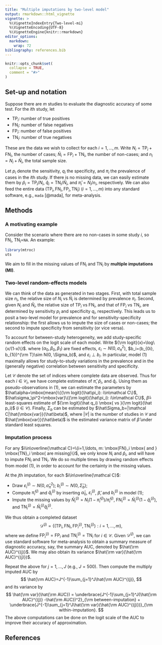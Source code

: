 ```yaml
---
title: "Multiple imputations by two-level model"
output: rmarkdown::html_vignette
vignette: >
  %\VignetteIndexEntry{Two-level-mi}
  %\VignetteEncoding{UTF-8}
  %\VignetteEngine{knitr::rmarkdown}
editor_options: 
  markdown: 
    wrap: 72
bibliography: references.bib
---
```


```r
knitr::opts_chunk$set(
  collapse = TRUE,
  comment = "#>"
)
```

## Set-up and notation

Suppose there are $m$ studies to evaluate the diagnostic accuracy of
some test. For the $i$th study, let

-   $\mbox{TP}_i$: number of true positives
-   $\mbox{FN}_i$: number of false negatives
-   $\mbox{FP}_i$: number of false positives
-   $\mbox{TN}_i$: number of true negatives

These are the data we wish to collect for each $i=1,\ldots, m$. Write
$N_i=\mbox{TP}_i+\mbox{FN}_i$, the number of cases;
$\bar N_i=\mbox{FP}_i + \mbox{TN}_i$, the number of non-cases; and
$n_i = N_i + \bar N_i$, the total sample size.

Let $p_i$ denote the sensitivity, $q_i$ the specificity, and $\pi_i$ the
prevalence of cases in the $i$th study. If there is no missing data, we
can easily estimate them by $\hat p_i=\mbox{TP}_i/N_i$,
$\hat q_i=\mbox{TN}_i/\bar N_i$, and $\hat\pi_i=N_i/n_i$, respectively.
We can also feed the entire data
$(\mbox{TP}_i, \mbox{FN}_i, \mbox{FP}_i, \mbox{TN}_i)$ $(i=1,\ldots, m)$
into any standard software, e.g., `mada` [@mada], for meta-analysis.

## Methods

### A motivating example

Consider the scenario where there are no non-cases in some study $i$, so
$\mbox{FN}_i$, $\mbox{TN}_i=$`NA`. An example:

```r
library(mtroc)
uts

```

We aim to fill in the missing values of $\mbox{FN}_i$ and $\mbox{TN}_i$
by **multiple imputations (MI)**.

### Two-level random-effects models

We can think of the data as generated in two stages. First, with total
sample size $n_i$, the relative size of $N_i$ vs $\bar N_i$ is
determined by prevalence $\pi_i$. Second, given $N_i$ and $\bar N_i$,
the relative size of $\mbox{TP}_i$ vs $\mbox{FN}_i$, and that of
$\mbox{FP}_i$ vs $\mbox{TN}_i$, are determined by sensitivity $p_i$ and
specificity $q_i$, respectively. This leads us to posit a two-level
model for prevalence and for sensitivity-specificity relationship: the
first allows us to impute the size of cases or non-cases; the second to
impute specificity from sensitivity (or vice versa).

To account for between-study heterogeneity, we add study-specific random
effects on the logit scale of each model. Write
${\rm logit}(x)=\log\{x/(1-x)\}$. 
\begin{align}\tag{1}
{\rm logit}(\pi_i)&= \alpha_0 + \varepsilon_i\\
{\rm logit}(q_i) &= (\beta_0 + b_{0i}) + (\beta_1 + b_{1i}){\rm logit}(p_i),
\end{align} 
where $(\alpha_0, \beta_0, \beta_1)$ are fixed effects,
$\varepsilon_i\sim N(0, \sigma_\pi^2)$,
$b_i=(b_{0i}, b_{1i})^{\rm T}\sim N(0, \Sigma_b)$, and
$\varepsilon_i\perp b_i$. In particular, model (1) maximally allows for
study-to-study variations in the prevalence and in the (generally
negative) correlation between sensitivity and specificity.

Let $\mathcal C$ denote the set of indices where complete data are
observed. Thus for each $i\in\mathcal C_i$, we have complete estimates
of $\hat\pi$, $\hat p_i$, and $\hat q_i$. Using them as
pseudo-observations in (1), we can estimate the parameters by
$\hat\alpha=\mbox{mean}\{{\rm logit}(\hat\pi_i): i\in\mathcal C\}$,
$\hat\sigma_\pi^2=\mbox{var}\{{\rm logit}(\hat\pi_i): i\in\mathcal C\}$,
$\hat\beta=$ least-squares estimate of
${\rm logit}(\hat q_i) \mbox{ vs }{\rm logit}(\hat p_i)$
$(i\in\mathcal C)$. Finally, $\Sigma_b$ can be estimated by
$\hat\Sigma_b=|\mathcal C|\hat{\mbox{var}}(\hat\beta)$, where
$|\mathcal C|$ is the number of studies in $\mathcal C$ and
$\hat{\mbox{var}}(\hat\beta)$ is the estimated variance matrix of
$\hat\beta$ under standard least squares.

### Imputation process

For any
$i\in\overline{\mathcal C}=\{i=1,\ldots, m: \mbox{FN}_i \mbox{ and } \mbox{TN}_i \mbox{ are missing}\}$,
we only know $N_i$ and $\hat p_i$, and will have to impute $\mbox{FN}_i$
and $\mbox{TN}_i$. We do so multiple times by drawing random effects
from model (1), in order to account for the certainty in the missing
values.

At the $j$th imputation, for each $i\in\overline{\mathcal C}$:

-   Draw $\varepsilon_i^{(j)}\sim N(0, \hat\sigma_\pi^2)$;
    $b_i^{(j)}\sim N(0,\hat\Sigma_b)$;
-   Compute $\hat\pi_i^{(j)}$ and $\hat q_i^{(j)}$ by inserting
    $\hat\alpha_0$, $\varepsilon_i^{(j)}$, $\hat\beta$, and $b_i^{(j)}$
    in model (1);
-   Impute the missing values by
    $\bar N_i^{(j)}= N_i(1-\hat\pi_i^{(j)})/\hat\pi_i^{(j)}$,
    $\mbox{FN}_i^{(j)} = \bar N_i^{(j)}(1-\hat q_i^{(j)})$, and
    $\mbox{TN}_i^{(j)} = \bar N_i^{(j)}\hat q_i^{(j)}$.

We thus obtain a completed dataset $$
\mathcal D^{(j)}=
\{(\mbox{TP}_i, \mbox{FN}_i, \mbox{FP}_i^{(j)}, \mbox{TN}_i^{(j)}): i=1,\ldots, m\},
$$ where we define $\mbox{FP}_i^{(j)}=\mbox{FP}_i$ and
$\mbox{TN}_i^{(j)}=\mbox{TN}_i$ for $i\in\mathcal C$. Given
$\mathcal D^{(j)}$, we can use standard software for meta-analysis to
obtain a summary measure of diagnostic accuracy, say, the summary AUC,
denoted by $\hat{\rm AUC}^{(j)}$. We may also obtain its variance
$\hat{\rm var}(\hat{\rm AUC}^{(j)})$.

Repeat the above for $j =1,\ldots, J$ (e.g., $J=500$). Then compute the
multiply imputed AUC by $$
\hat{\rm AUC}=J^{-1}\sum_{j=1}^J\hat{\rm AUC}^{(j)},
$$ and its variance by $$
\hat{\rm var}(\hat{\rm AUC}) = \underbrace{J^{-1}\sum_{j=1}^J(\hat{\rm AUC}^{(j)} -\hat{\rm AUC})^2}_{\rm between-imputation}
+ \underbrace{J^{-1}\sum_{j=1}^J\hat{\rm var}(\hat{\rm AUC}^{(j)})}_{\rm within-imputation}.
$$ The above computations can be done on the logit scale of the AUC to
improve their accuracy of approximation.

## References

